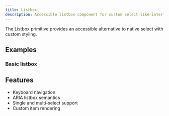 ```yaml
---
title: Listbox
description: Accessible listbox component for custom select-like interfaces.
---
```


The Listbox primitive provides an accessible alternative to native select with custom styling.

## Examples

### Basic listbox

<Preview path="primitives-listbox" />

## Features

- Keyboard navigation
- ARIA listbox semantics
- Single and multi-select support
- Custom item rendering

